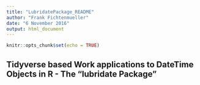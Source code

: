 ```yaml
---
title: "LubridatePackage_README"
author: "Frank Fichtenmueller"
date: "6 November 2016"
output: html_document
---
```


```r
knitr::opts_chunk$set(echo = TRUE)
```

## Tidyverse based Work applications to DateTime Objects in R - The "lubridate Package"

